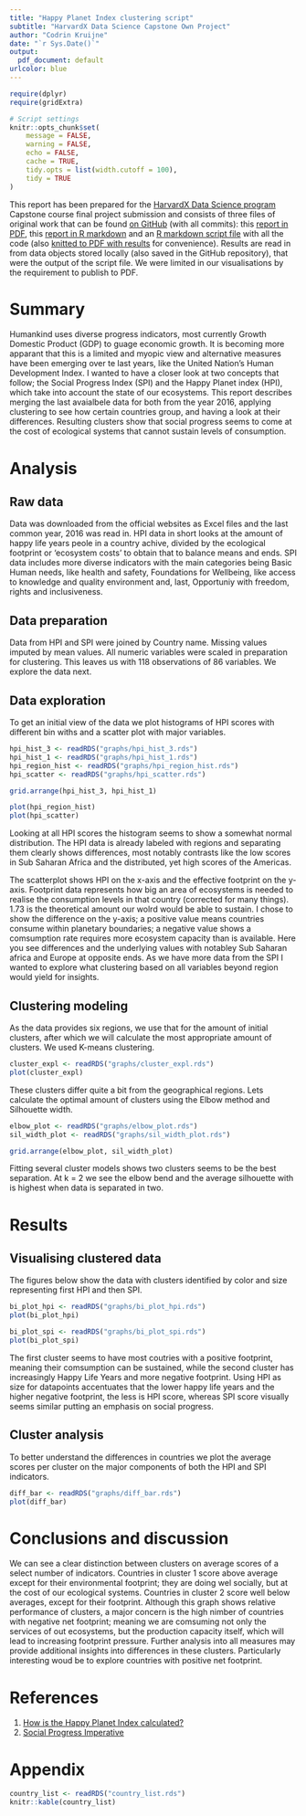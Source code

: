 ```yaml
---
title: "Happy Planet Index clustering script"
subtitle: "HarvardX Data Science Capstone Own Project"
author: "Codrin Kruijne"
date: "`r Sys.Date()`"
output:
  pdf_document: default
urlcolor: blue
---
```


```r
require(dplyr)
require(gridExtra)

# Script settings
knitr::opts_chunk$set(
	message = FALSE,
	warning = FALSE,
	echo = FALSE,
	cache = TRUE,
	tidy.opts = list(width.cutoff = 100),
	tidy = TRUE
)
```

This report has been prepared for the [HarvardX Data Science program](https://www.edx.org/professional-certificate/harvardx-data-science) Capstone course final project submission and consists of three files of original work that can be found [on GitHub](https://github.com/codrin-kruijne/HappyPlanetIndex) (with all commits): this [report in PDF](), this [report in R markdown]() and an [R markdown script file]() with all the code (also [knitted to PDF with results]() for convenience). Results are read in from data objects stored locally (also saved in the GitHub repository), that were the output of the script file. We were limited in our visualisations by the requirement to publish to PDF.


# Summary

Humankind uses diverse progress indicators, most currently Growth Domestic Product (GDP) to guage economic growth. It is becoming more apparant that this is a limited and myopic view and alternative measures have been emerging over te last years, like the United Nation's Human Development Index. I wanted to have a closer look at two concepts that follow; the Social Progress Index (SPI) and the Happy Planet index (HPI), which take into account the state of our ecosystems. This report describes merging the last avaialbele data for both from the year 2016, applying clustering to see how certain countries group, and having a look at their differences. Resulting clusters show that social progress seems to come at the cost of ecological systems that cannot sustain levels of consumption.

# Analysis

## Raw data

Data was downloaded from the official websites as Excel files and the last common year, 2016 was read in. HPI data in short looks at the amount of happy life years peole in a country achive, divided by the ecological footprint or 'ecosystem costs' to obtain that to balance means and ends. SPI data includes more diverse indicators with the main categories being Basic Human needs, like health and safety, Foundations for Wellbeing, like access to knowledge and quality environment and, last, Opportuniy with freedom, rights and inclusiveness.

## Data preparation

Data from HPI and SPI were joined by Country name. Missing values imputed by mean values. All numeric variables were scaled in preparation for clustering. This leaves us with 118 observations of 86 variables. We explore the data next.

## Data exploration

To get an initial view of the data we plot histograms of HPI scores with different bin withs and a scatter plot with major variables.

```r
hpi_hist_3 <- readRDS("graphs/hpi_hist_3.rds")
hpi_hist_1 <- readRDS("graphs/hpi_hist_1.rds")
hpi_region_hist <- readRDS("graphs/hpi_region_hist.rds")
hpi_scatter <- readRDS("graphs/hpi_scatter.rds")

grid.arrange(hpi_hist_3, hpi_hist_1)

plot(hpi_region_hist)
plot(hpi_scatter)
```

Looking at all HPI scores the histogram seems to show a somewhat normal distribution. The HPI data is already labeled with regions and separating them clearly shows differences, most notably contrasts like the low scores in Sub Saharan Africa and the distributed, yet high scores of the Americas.

The scatterplot shows HPI on the x-axis and the effective footprint on the y-axis. Footprint data represents how big an area of ecosystems is needed to realise the consumption levels in that country (corrected for many things). 1.73 is the theoretical amount our wolrd would be able to sustain. I chose to show the difference on the y-axis; a positive value means countries consume within planetary boundaries; a negative value shows a comsumption rate requires more ecosystem capacity than is available. Here you see differences and the underlying values with notabley Sub Saharan africa and Europe at opposite ends. As we have more data from the SPI I wanted to explore what clustering based on all variables beyond region would yield for insights.

## Clustering modeling

As the data provides six regions, we use that for the amount of initial clusters, after which we will calculate the most appropriate amount of clusters. We used K-means clustering.

```r
cluster_expl <- readRDS("graphs/cluster_expl.rds")
plot(cluster_expl)
```

These clusters differ quite a bit from the geographical regions. Lets calculate the optimal amount of clusters using the Elbow method and Silhouette width.

```r
elbow_plot <- readRDS("graphs/elbow_plot.rds")
sil_width_plot <- readRDS("graphs/sil_width_plot.rds")

grid.arrange(elbow_plot, sil_width_plot)
```

Fitting several cluster models shows two clusters seems to be the best separation. At k = 2 we see the elbow bend and the average silhouette with is highest when data is separated in two.

# Results

## Visualising clustered data

The figures below show the data with clusters identified by color and size representing first HPI and then SPI.

```r
bi_plot_hpi <- readRDS("graphs/bi_plot_hpi.rds")
plot(bi_plot_hpi)

bi_plot_spi <- readRDS("graphs/bi_plot_spi.rds")
plot(bi_plot_spi)
```

The first cluster seems to have most coutries with a positive footprint, meaning their comsumption can be sustained, while the second cluster has increasingly Happy Life Years and more negative footprint. Using HPI as size for datapoints accentuates that the lower happy life years and the higher negative footprint, the less is HPI score, whereas SPI score visually seems similar putting an emphasis on social progress.

## Cluster analysis

To better understand the differences in countries we plot the average scores per cluster on the major components of both the HPI and SPI indicators.

```r
diff_bar <- readRDS("graphs/diff_bar.rds")
plot(diff_bar)
```

# Conclusions and discussion

We can see a clear distinction between clusters on average scores of a select number of indicators. Countries in cluster 1 score above average except for their environmental footprint; they are doing wel socially, but at the cost of our ecological systems. Countries in cluster 2 score well below averages, except for their footprint.
Although this graph shows relative performance of clusters, a major concern is the high nimber of countries with negative net footprint; meaning we are comsuming not only the services of out ecosystems, but the production capacity itself, which will lead to increasing footprint pressure.
Further analysis into all measures may provide additional insights into differences in these clusters. Particularly interesting woud be to explore countries with positive net footprint.

# References

1. [How is the Happy Planet Index calculated?](http://happyplanetindex.org/about#how)
2. [Social Progress Imperative](https://www.socialprogress.org/index/global)

# Appendix

```r
country_list <- readRDS("country_list.rds")
knitr::kable(country_list)
```